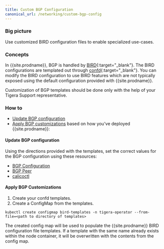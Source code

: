 ```yaml
---
title: Custom BGP Configuration
canonical_url: /networking/custom-bgp-config
---
```


### Big picture

Use customized BIRD configuration files to enable specialized use-cases.

### Concepts

In {{site.prodname}}, BGP is handled by [BIRD](https://github.com/projectcalico/bird){:target="_blank"}.
The BIRD configurations are templated out through [confd](https://github.com/projectcalico/confd){:target="_blank"}.
You can modify the BIRD configuration to use BIRD features which are not typically exposed using the
default configuration provided with {{site.prodname}}.

Customization of BGP templates should be done only with the help of your Tigera Support representative.

### How to

- [Update BGP configuration](#update-bgp-configuration)
- [Apply BGP customizations](#apply-bgp-customizations) based on how you've deployed {{site.prodname}}:

#### Update BGP configuration

Using the directions provided with the templates, set the correct values 
for the BGP configuration using these resources:

- [BGP Configuration]({{site.baseurl}}/reference/resources/bgpconfig)
- [BGP Peer]({{site.baseurl}}/reference/resources/bgppeer)
- [calicoctl]({{site.baseurl}}/reference/calicoctl)

#### Apply BGP Customizations

1. Create your confd templates.
1. Create a ConfigMap from the templates.

  ```
  kubectl create configmap bird-templates -n tigera-operator --from-file=<path to directory of templates>
  ``` 

  The created config map will be used to populate the {{site.prodname}} BIRD configuration file templates. If a template with the same name already exists within the node container, it will be overwritten with the contents from the config map.
